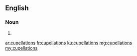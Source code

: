 ==English==

===Noun===
{{head|en|noun plural form}}

# {{plural of|cupellation|lang=en}}

[[ar:cupellations]]
[[fr:cupellations]]
[[ku:cupellations]]
[[mg:cupellations]]
[[my:cupellations]]